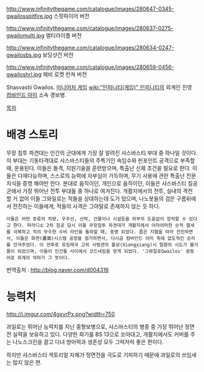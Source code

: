 http://www.infinitythegame.com/catalogue/images/280647-0345-gwailosspitfire.jpg
스핏파이어 버전

http://www.infinitythegame.com/catalogue/images/280637-0275-gwailomulti.jpg
멀티라이플 버전

http://www.infinitythegame.com/catalogue/images/280634-0247-gwailosbs.jpg
보딩샷건 버전

http://www.infinitythegame.com/catalogue/images/280659-0456-gwailoshrl.jpg
헤비 로켓 런쳐 버전

Shasvastii Gwailos. [[미니어처 게임]] [[wiki:"인피니티(게임)" 인피니티]]의 외계인 진영 [[컴바인드 아미]] 소속 경보병.

[[목차]]
= 배경 스토리 =

무장 침투 파견대는 인간의 군대에게 가장 잘 알려진 샤스바스티 부대 중 하나일 것이다. 이 부대는 기동타격대로 샤스바스티들의 주특기인 속임수와 핀포인트 공격으로 부족할 때, 운용된다. 이들은 돌격, 지원기술을 훈련받으며, 특출난 신체 조건을 필요로 한다. 이들은 다재다능하며, 스스로의 능력에 자부심이 가득하며, 무기 사용에 관한 특출난 전문지식을 증명 해야만 한다. 분대로 움직이던, 개인으로 움직이던, 이들은 샤스바스티 침공군에서 가장 뛰어난 전투 부대들 중 하나로 여겨진다. 개활지에서의 전투, 실내의 격전 할 거 없이 이들 그와일로는 적들을 상대하는데 도가 텄으며, 나노봇들의 검은 구름뒤에서 전진하는 이들에게, 적들의 사격은 그야말로 존재하지 않는 듯 하다.  
 
 이들은 어떤 종류의 차량, 우주선, 선박, 건물이나 시설등을 외부의 도움없이 장악할 수 있다고 한다. 파라디소 2차 침공 당시 이들 무장침투 파견대가 개활지에서 어마어마한 숫적 열세를 극복하고 적의 무수한 수비 라인을 돌파할 때, 증명 되었다. 좁은 지협을 따라 전진하면서, 이들은 화면(畵面)시스템 공장을 점거하면서, 다시금 컴바인드 아미 측에 압도적인 승리를 안겨주었다. 이 전투로 유징제국 고위 사령관의 흉상(Xiongxiang)시 탈환의 시도가 물거품이 되었으며, 이들이 인간들 사이에서 코드네임을 얻게 되었다. '그와일로Gwailos' 광동어로 외계의 악마가 그 뜻이다.

번역출처 : [[http://blog.naver.com/d004316]]

= 능력치 =
http://i.imgur.com/4gxvrPx.png?width=750

과일로는 뛰어난 능력치를 지닌 중형보병으로, 샤스바스티의 병종 중 가장 뛰어난 정면전 실력을 보유하고 있다. 다양한 화기를 BS 13으로 쏘아대고, 개활지에서도 커버를 주는 나노스크린을 끌고 다녀 방어력과 생존성 모두 그럭저럭 좋은 편이다.

하지만 샤스바스티 섹토리얼 자체가 정면전을 극도로 기피하기 때문에 과일로의 쓰임새는 많지 않은 편.
